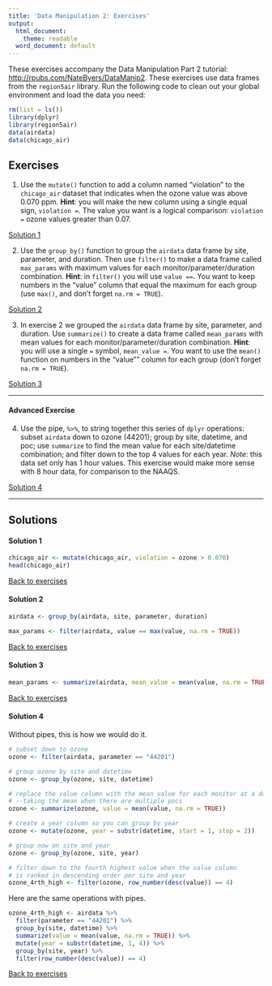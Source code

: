 ```yaml
---
title: 'Data Manipulation 2: Exercises'
output:
  html_document:
    theme: readable
  word_document: default
---
```


These exercises accompany the Data Manipulation Part 2 tutorial: 
<a href="http://rpubs.com/NateByers/DataManip2" target="_blank">
http://rpubs.com/NateByers/DataManip2</a>. These exercises use data frames
from the `region5air` library. Run the following code to clean out your global
environment and load the data you need:

```r
rm(list = ls())
library(dplyr)
library(region5air)
data(airdata)
data(chicago_air)
```

## Exercises {#ex}

1. Use the `mutate()` function to add a column named "violation" to the 
`chicago_air` dataset that indicates when the ozone value was above 0.070 ppm. 
__Hint__: you will make the new column using a single equal sign, `violation =`.
The value you want is a logical comparison: `violation =` ozone values greater 
than 0.07.

[Solution 1](#ex1)

2. Use the `group_by()` function to group the `airdata` data frame by site, 
parameter, and duration. Then use `filter()` to make a data frame called `max_params`
with maximum values for each monitor/parameter/duration combination.
__Hint__: in `filter()` you will use `value ==`. You want to keep numbers in the
"value" column that equal the maximum for each group (use `max()`, and don't forget
`na.rm = TRUE`).

[Solution 2](#ex2)

3. In exercise 2 we grouped the `airdata` data frame by site, parameter, and
duration. Use `summarize()` to create a data frame called `mean_params` with 
mean values for each monitor/parameter/duration combination. __Hint__: you will
use a single `=` symbol, `mean_value =`. You want to use the `mean()` function on 
numbers in the "value"" column for each group (don't forget `na.rm = TRUE`).

[Solution 3](#ex3)

----------------------------------

#### Advanced Exercise

4. Use the pipe, `%>%`, to string together this series of `dplyr` operations: 
subset `airdata` down to ozone (44201); group by site, datetime, and poc; use
`summarize` to find the mean value for each site/datetime combination; and filter
down to the top 4 values for each year. *Note*: this data set only
has 1 hour values. This exercise would make more sense with 8 hour data, for
comparison to the NAAQS.

[Solution 4](#ex4)




--------------------------------------

## Solutions

#### Solution 1{#ex1}

```r
chicago_air <- mutate(chicago_air, violation = ozone > 0.070)
head(chicago_air)
```

[Back to exercises](#ex)

#### Solution 2{#ex2}

```r
airdata <- group_by(airdata, site, parameter, duration)

max_params <- filter(airdata, value == max(value, na.rm = TRUE))
```


[Back to exercises](#ex)

#### Solution 3{#ex3}

```r
mean_params <- summarize(airdata, mean_value = mean(value, na.rm = TRUE))
```

[Back to exercises](#ex)

#### Solution 4{#ex4}

Without pipes, this is how we would do it.

```r
# subset down to ozone
ozone <- filter(airdata, parameter == "44201")

# group ozone by site and datetime
ozone <- group_by(ozone, site, datetime)

# replace the value column with the mean value for each monitor at a datetime
# --taking the mean when there are multiple pocs
ozone <- summarize(ozone, value = mean(value, na.rm = TRUE))

# create a year column so you can group by year
ozone <- mutate(ozone, year = substr(datetime, start = 1, stop = 2))

# group now on site and year
ozone <- group_by(ozone, site, year)

# filter down to the fourth highest value when the value column
# is ranked in descending order per site and year
ozone_4rth_high <- filter(ozone, row_number(desc(value)) == 4)
```

Here are the same operations with pipes.

```r
ozone_4rth_high <- airdata %>%
  filter(parameter == "44201") %>%
  group_by(site, datetime) %>%
  summarize(value = mean(value, na.rm = TRUE)) %>%
  mutate(year = substr(datetime, 1, 4)) %>%
  group_by(site, year) %>%
  filter(row_number(desc(value)) == 4)
```


[Back to exercises](#ex)

